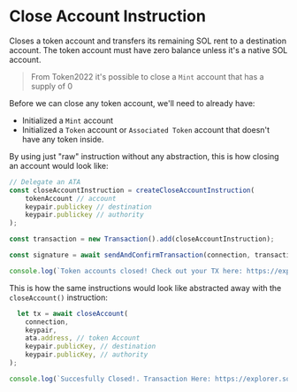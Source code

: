 
# Close Account Instruction

Closes a token account and transfers its remaining SOL rent to a destination account. The token account must have zero balance unless it's a native SOL account.

> From Token2022 it's possible to close a `Mint` account that has a supply of 0

Before we can close any token account, we'll need to already have:
- Initialized a `Mint` account
- Initialized a `Token` account or `Associated Token` account that doesn't have any token inside.

<ArticleSection name="Raw Instruction" id="raw-instruction" level="h2" />

By using just "raw" instruction without any abstraction, this is how closing an account would look like:

```ts
// Delegate an ATA 
const closeAccountInstruction = createCloseAccountInstruction(
    tokenAccount // account
    keypair.publickey // destination
    keypair.publickey // authority
);

const transaction = new Transaction().add(closeAccountInstruction);

const signature = await sendAndConfirmTransaction(connection, transaction, [keypair]);

console.log(`Token accounts closed! Check out your TX here: https://explorer.solana.com/tx/${signature}?cluster=devnet`);
```

<ArticleSection name="Abstracted Instruction" id="abstracted-instruction" level="h2" />

This is how the same instructions would look like abstracted away with the `closeAccount()` instruction:

```ts
  let tx = await closeAccount(
    connection,
    keypair,
    ata.address, // token Account
    keypair.publicKey, // destination
    keypair.publicKey, // authority
);

console.log(`Succesfully Closed!. Transaction Here: https://explorer.solana.com/tx/${tx}?cluster=devnet`)
```